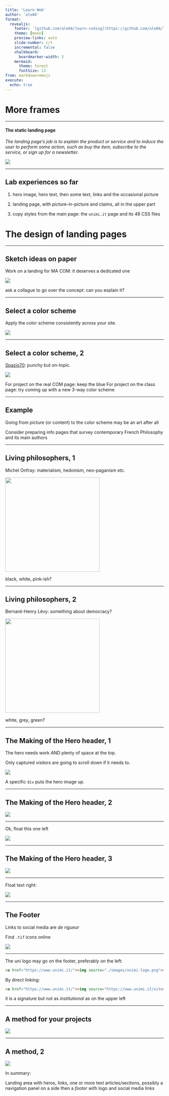 ```yaml
---
title: 'Learn Web'
author: 'ale66'
format: 
  revealjs:
    footer: '[github.com/ale66/learn-coding](https://github.com/ale66/learn-coding)&nbsp;&nbsp;&nbsp;'
    theme: [moon]
    preview-links: auto
    slide-number: c/t
    incremental: false
    chalkboard: 
      boardmarker-width: 5
    mermaid:
      theme: forest
      fontSize: 12
from: markdown+emoji
execute:
  echo: true
---
```


# More frames

---

#### The static landing page

*The landing page's job is to explain the product or service and to induce the user to perform some action, such as buy the item, subscribe to the service, or sign up for a newsletter.*

![](./images/10-spazio70.png)

---

## Lab experiences so far

1. hero image, hero text, then some text, links and the occasional picture

2. landing page, with picture-in-picture and claims, all in the upper part

3. copy styles from the main page: the `unimi.it` page and its 48 CSS files


# The design of landing pages

---

## Sketch ideas on paper  

Work on a landing for MA COM: it deserves a dedicated one

![](./images/10-sketch.png)

ask a collague to go over the concept: can you explain it?


---

## Select a color scheme

Apply the color scheme consistently across your site.

![](./images/10-color-scheme.png)


---

## Select a color scheme, 2


[Spazio70](https://spazio70.com/il-progetto-spazio70/): punchy but on-topic.

![](./images/10-color-scheme-2.png)

For project on the real COM page: keep the blue
For project on the class page: try coming up with a new 3-way color scheme 

---

## Example

Going from picture (or content) to the color scheme may be an art after all

Consider preparing info pages that survey contemporary French Philosophy and its main authors

---

## Living philosophers, 1

Michel Onfray: materialism, hedonism, neo-paganism etc.

[![](https://upload.wikimedia.org/wikipedia/commons/thumb/6/6b/Michel_Onfray_no_Fronteiras_do_Pensamento_Santa_Catarina_2012_%288212742449%29.jpg/440px-Michel_Onfray_no_Fronteiras_do_Pensamento_Santa_Catarina_2012_%288212742449%29.jpg){height="300"}](https://en.wikipedia.org/wiki/Michel_Onfray)

black, white, pink-ish?

---

## Living philosophers, 2

Bernard-Henry Lévy: something about democracy?

[![](https://cdn.britannica.com/65/172765-050-C13C9CFC/philosopher-French-Bernard-Henri-Levy.jpg){height="300"}](https://www.britannica.com/biography/Bernard-Henri-Levy)

white, grey, green?


---

## The Making of the Hero header, 1

The hero needs work AND plenty of space at the top.

Only captured visitors are going to scroll down if it needs to.

![](./images/10-hero.png)

A specific `div` puts the hero image up.


---

## The Making of the Hero header, 2

![](./images/10-hero-2.png)


---

Ok, float this one left

![](./images/10-hero-2b.png)


---

## The Making of the Hero header, 3

![](./images/10-hero-3.png)


---

Float text right:

![](./images/10-hero-3b.png)

---

## The Footer

Links to social media are *de rigueur*

Find ``.tif`` icons online

![](./images/10-footer.png)


---

The uni logo may go on the footer, preferably on the left: 

```html
<a href="https://www.unimi.it/"><img source="./images/unimi-logo.png"></a>
```
By direct linking:

```html
<a href="https://www.unimi.it/"><img source="https://www.unimi.it/sites/default/files/2019-05/LogoFooter_a9f0c3692bf29c71609e5f204522c5d4_0.png"></a>
```

it is a signature but not as *institutional* as on the upper left




---

## A method for your projects

![](./images/10-summary.png)


---

## A method, 2

![](./images/10-summary.png)

In summary:

Landing area with heros, links, one or more text articles/sections, possibly a navigation panel on a side then a *footer* with logo and social media links

